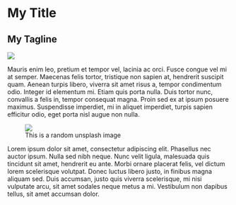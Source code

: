 
# My Title

## My Tagline

<img src={Volcano.src} srcSet={Volcano.srcSet} />

Mauris enim leo, pretium et tempor vel, lacinia ac orci. Fusce congue vel mi at semper. Maecenas felis tortor, tristique non sapien at, hendrerit suscipit quam. Aenean turpis libero, viverra sit amet risus a, tempor condimentum odio. Integer id elementum mi. Etiam quis porta nulla. Duis tortor nunc, convallis a felis in, tempor consequat magna. Proin sed ex at ipsum posuere maximus. Suspendisse imperdiet, mi in aliquet imperdiet, turpis sapien efficitur odio, eget porta nisl augue non nulla.

<figure>
  <img src="https://source.unsplash.com/random" />
  <figcaption>This is a random unsplash image</figcaption>
</figure>

Lorem ipsum dolor sit amet, consectetur adipiscing elit. Phasellus nec auctor ipsum. Nulla sed nibh neque. Nunc velit ligula, malesuada quis tincidunt sit amet, hendrerit eu ante. Morbi ornare placerat felis, vel dictum lorem scelerisque volutpat. Donec luctus libero justo, in finibus magna aliquam sed. Duis accumsan, justo quis viverra scelerisque, mi nisi vulputate arcu, sit amet sodales neque metus a mi. Vestibulum non dapibus tellus, sit amet accumsan dolor.
